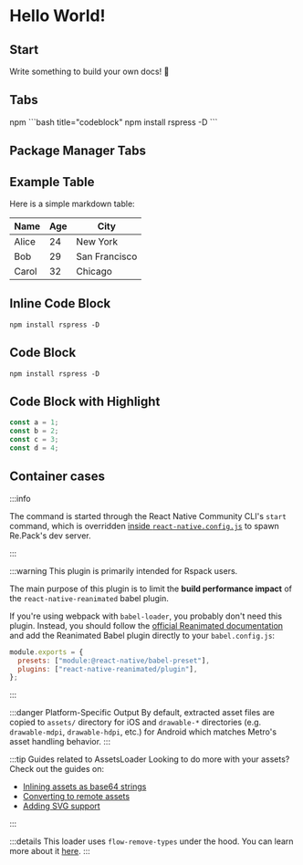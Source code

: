 
# Hello World!

## Start

Write something to build your own docs! 🎁

## Tabs

<Tabs>
  <Tab label="first tab">npm</Tab>
  <Tab label="second tab">
    ```bash title="codeblock"
    npm install rspress -D
    ```
  </Tab>
</Tabs>

## Package Manager Tabs

<PackageManagerTabs command="install rspress -D" />

## Example Table

Here is a simple markdown table:

| Name   | Age | City      |
|--------|-----|-----------|
| Alice  | 24  | New York  |
| Bob    | 29  | San Francisco |
| Carol  | 32  | Chicago   |

## Inline Code Block

`npm install rspress -D`

## Code Block

```
npm install rspress -D
```

## Code Block with Highlight

```ts title=codeblock.ts {1,3}
const a = 1;
const b = 2;
const c = 3;
const d = 4;
```

## Container cases

:::info

The command is started through the React Native Community CLI's `start` command, which is overridden [inside `react-native.config.js`](/) to spawn Re.Pack's dev server.

:::

:::warning This plugin is primarily intended for Rspack users.

The main purpose of this plugin is to limit the **build performance impact** of the `react-native-reanimated` babel plugin.

If you're using webpack with `babel-loader`, you probably don't need this plugin. Instead, you should follow the [official Reanimated documentation](https://docs.swmansion.com/react-native-reanimated/docs/fundamentals/getting-started/#step-2-add-reanimateds-babel-plugin) and add the Reanimated Babel plugin directly to your `babel.config.js`:

```js
module.exports = {
  presets: ["module:@react-native/babel-preset"],
  plugins: ["react-native-reanimated/plugin"],
};
```

:::

:::danger Platform-Specific Output
By default, extracted asset files are copied to `assets/` directory for iOS and `drawable-*` directories (e.g. `drawable-mdpi`, `drawable-hdpi`, etc.) for Android which matches Metro's asset handling behavior.
:::

:::tip Guides related to AssetsLoader
Looking to do more with your assets? Check out the guides on:

- [Inlining assets as base64 strings](/docs/guides/inline-assets)
- [Converting to remote assets](/docs/guides/remote-assets)
- [Adding SVG support](/docs/guides/svg)

:::

:::details
This loader uses `flow-remove-types` under the hood. You can learn more about it [here](https://github.com/facebook/flow/tree/main/packages/flow-remove-types).
:::
